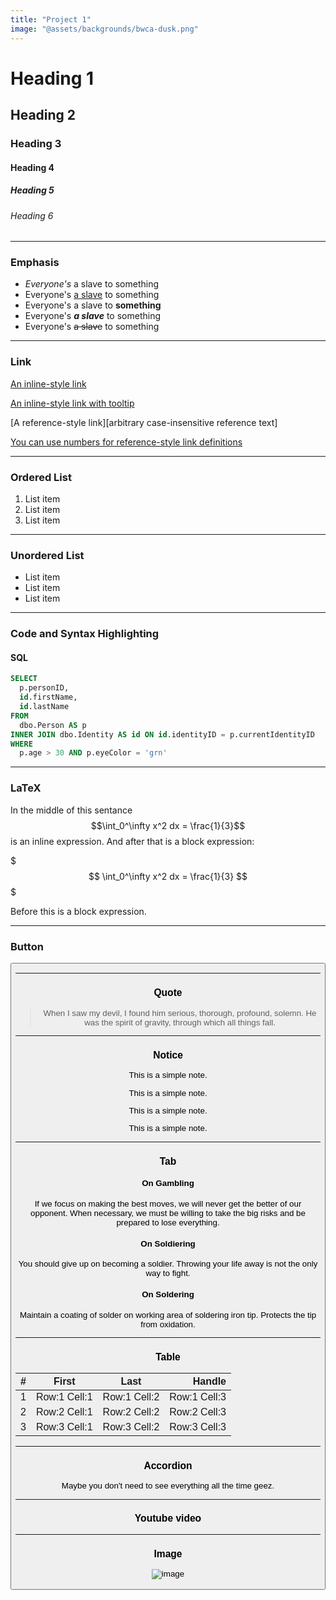 ```yaml
---
title: "Project 1"
image: "@assets/backgrounds/bwca-dusk.png"
---
```


# Heading 1

## Heading 2

### Heading 3

#### Heading 4

##### Heading 5

###### Heading 6

---

### Emphasis

- *Everyone's* a slave to something
- Everyone's <ins>a slave</ins> to something
- Everyone's a slave to **something**
- Everyone's ***a slave*** to something
- Everyone's ~~a slave~~ to something

---

### Link

[An inline-style link](https://reednel.com)

[An inline-style link with tooltip](https://reednel.com "Reed Nelson's website")

[A reference-style link][arbitrary case-insensitive reference text]

[You can use numbers for reference-style link definitions][1]

[reference text]: https://reednel.com
[1]: https://reednel.com

---

### Ordered List

1. List item
2. List item
3. List item

---

### Unordered List

- List item
- List item
- List item

---

### Code and Syntax Highlighting

#### SQL

```sql
SELECT
  p.personID,
  id.firstName,
  id.lastName
FROM
  dbo.Person AS p
INNER JOIN dbo.Identity AS id ON id.identityID = p.currentIdentityID
WHERE
  p.age > 30 AND p.eyeColor = 'grn'
```
---

### LaTeX

In the middle of this sentance $$\int_0^\infty x^2 dx = \frac{1}{3}$$ is an inline expression. And after that is a block expression:

$$$
\int_0^\infty x^2 dx = \frac{1}{3}
$$$

Before this is a block expression.

---

### Button

<Button
  label="Button"
  link="/"
  type="primary"
  color='bg-gradient-to-br from-blue-500 to-pink-500'
  newtab
  hoverInvert
/>

---

### Quote

> When I saw my devil, I found him serious, thorough, profound, solemn. He was the spirit of gravity, through which all things fall.

---

### Notice

<Notice type="note">This is a simple note.</Notice>

<Notice type="tip">This is a simple note.</Notice>

<Notice type="info">This is a simple note.</Notice>

<Notice type="warning">This is a simple note.</Notice>

---

### Tab

<Tabs client:load>

<Tab name="Tab 1">

#### On Gambling

If we focus on making the best moves, we will never get the better of our opponent. When necessary, we must be willing to take the big risks and be prepared to lose everything.

</Tab>

<Tab name="Tab 2">

#### On Soldiering

You should give up on becoming a soldier. Throwing your life away is not the only way to fight.

</Tab>

<Tab name="Tab 3">

#### On Soldering

Maintain a coating of solder on working area of soldering iron tip. Protects the tip from oxidation.

</Tab>

</Tabs>

---

### Table

| #   |    First     |     Last     |       Handle |
| :-- | :----------: | :----------: | -----------: |
| 1   | Row:1 Cell:1 | Row:1 Cell:2 | Row:1 Cell:3 |
| 2   | Row:2 Cell:1 | Row:2 Cell:2 | Row:2 Cell:3 |
| 3   | Row:3 Cell:1 | Row:3 Cell:2 | Row:3 Cell:3 |

---

### Accordion

<Accordion client:load title="Why would you use an accordion?">

Maybe you don't need to see everything all the time geez.

</Accordion>

---

### Youtube video

<Youtube client:load id="XYsk4ibhd5g" title="Witcher IV Gameplay Trailer" />

---

### Image

![image](@assets/backgrounds/bwca-dusk.png "BWCA at dusk")
